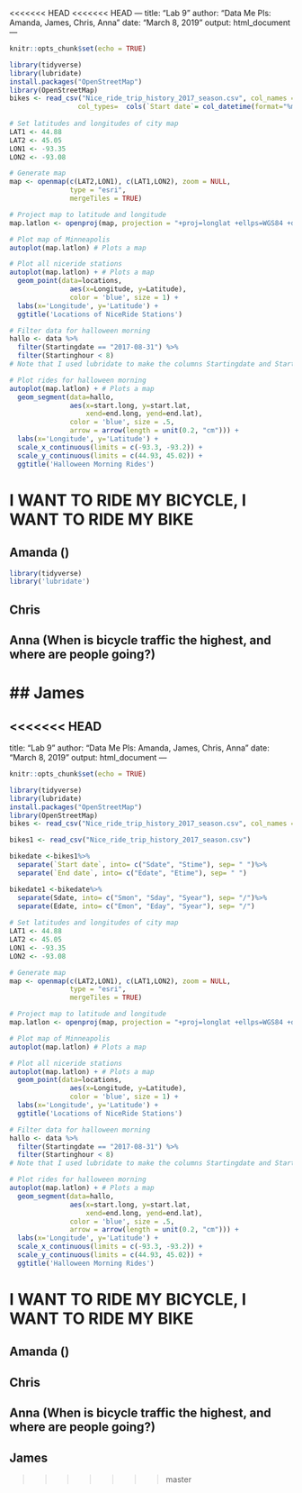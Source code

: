 <<<<<<< HEAD
<<<<<<< HEAD
---
title: "Lab 9"
author: "Data Me Pls: Amanda, James, Chris, Anna"
date: "March 8, 2019"
output: html_document
---

```r
knitr::opts_chunk$set(echo = TRUE)
```
```r
library(tidyverse)
library(lubridate)
install.packages("OpenStreetMap")
library(OpenStreetMap)
bikes <- read_csv("Nice_ride_trip_history_2017_season.csv", col_names = TRUE,
                 col_types=  cols(`Start date`= col_datetime(format="%m/%d/%Y %H:%M"), 
  
# Set latitudes and longitudes of city map
LAT1 <- 44.88 
LAT2 <- 45.05
LON1 <- -93.35
LON2 <- -93.08

# Generate map
map <- openmap(c(LAT2,LON1), c(LAT1,LON2), zoom = NULL,
               type = "esri",
               mergeTiles = TRUE)

# Project map to latitude and longitude
map.latlon <- openproj(map, projection = "+proj=longlat +ellps=WGS84 +datum=WGS84 +no_defs")

# Plot map of Minneapolis
autoplot(map.latlon) # Plots a map 

# Plot all niceride stations
autoplot(map.latlon) + # Plots a map 
  geom_point(data=locations, 
               aes(x=Longitude, y=Latitude), 
               color = 'blue', size = 1) +
  labs(x='Longitude', y='Latitude') +
  ggtitle('Locations of NiceRide Stations')

# Filter data for halloween morning
hallo <- data %>%
  filter(Startingdate == "2017-08-31") %>%
  filter(Startinghour < 8)
# Note that I used lubridate to make the columns Startingdate and Startinghour

# Plot rides for halloween morning
autoplot(map.latlon) + # Plots a map 
  geom_segment(data=hallo, 
               aes(x=start.long, y=start.lat,
                   xend=end.long, yend=end.lat), 
               color = 'blue', size = .5,
               arrow = arrow(length = unit(0.2, "cm"))) +
  labs(x='Longitude', y='Latitude') +
  scale_x_continuous(limits = c(-93.3, -93.2)) +
  scale_y_continuous(limits = c(44.93, 45.02)) +
  ggtitle('Halloween Morning Rides')

```

# I WANT TO RIDE MY BICYCLE, I WANT TO RIDE MY BIKE

## Amanda ()

```r
library(tidyverse)
library('lubridate')


```

## Chris

## Anna (When is bicycle traffic the highest, and where are people going?)

## James
=======
<<<<<<< HEAD
---
title: "Lab 9"
author: "Data Me Pls: Amanda, James, Chris, Anna"
date: "March 8, 2019"
output: html_document
---

```{r setup, include=FALSE}
knitr::opts_chunk$set(echo = TRUE)
```
```{r eval= FALSE}
library(tidyverse)
library(lubridate)
install.packages("OpenStreetMap")
library(OpenStreetMap)
bikes <- read_csv("Nice_ride_trip_history_2017_season.csv", col_names = TRUE, col_types= cols(`Start date`= col_datetime(format="%m/%d/%Y %H:%M"), `End date`= col_datetime(format="%m/%d/%Y %H:%M")))

bikes1 <- read_csv("Nice_ride_trip_history_2017_season.csv")

bikedate <-bikes1%>%
  separate(`Start date`, into= c("Sdate", "Stime"), sep= " ")%>%
  separate(`End date`, into= c("Edate", "Etime"), sep= " ")

bikedate1 <-bikedate%>%
  separate(Sdate, into= c("Smon", "Sday", "Syear"), sep= "/")%>%
  separate(Edate, into= c("Emon", "Eday", "Syear"), sep= "/")
  
# Set latitudes and longitudes of city map
LAT1 <- 44.88 
LAT2 <- 45.05
LON1 <- -93.35
LON2 <- -93.08

# Generate map
map <- openmap(c(LAT2,LON1), c(LAT1,LON2), zoom = NULL,
               type = "esri",
               mergeTiles = TRUE)

# Project map to latitude and longitude
map.latlon <- openproj(map, projection = "+proj=longlat +ellps=WGS84 +datum=WGS84 +no_defs")

# Plot map of Minneapolis
autoplot(map.latlon) # Plots a map 

# Plot all niceride stations
autoplot(map.latlon) + # Plots a map 
  geom_point(data=locations, 
               aes(x=Longitude, y=Latitude), 
               color = 'blue', size = 1) +
  labs(x='Longitude', y='Latitude') +
  ggtitle('Locations of NiceRide Stations')

# Filter data for halloween morning
hallo <- data %>%
  filter(Startingdate == "2017-08-31") %>%
  filter(Startinghour < 8)
# Note that I used lubridate to make the columns Startingdate and Startinghour

# Plot rides for halloween morning
autoplot(map.latlon) + # Plots a map 
  geom_segment(data=hallo, 
               aes(x=start.long, y=start.lat,
                   xend=end.long, yend=end.lat), 
               color = 'blue', size = .5,
               arrow = arrow(length = unit(0.2, "cm"))) +
  labs(x='Longitude', y='Latitude') +
  scale_x_continuous(limits = c(-93.3, -93.2)) +
  scale_y_continuous(limits = c(44.93, 45.02)) +
  ggtitle('Halloween Morning Rides')

```

# I WANT TO RIDE MY BICYCLE, I WANT TO RIDE MY BIKE

## Amanda ()

## Chris

## Anna (When is bicycle traffic the highest, and where are people going?)

## James
>>>>>>> master
